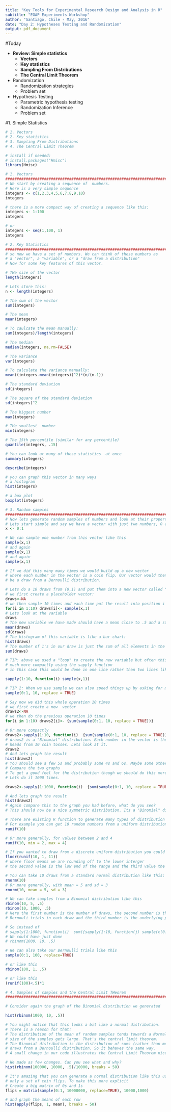 ```yaml
---
title: "Key Tools for Experimental Research Design and Analysis in R"
subtitle: "EGAP Experiments Workshop"
author: "Santiago, Chile - May, 2016"
date: "Day 2: Hypotheses Testing and Randomization"
output: pdf_document
---
```


#Today

* **Review: Simple statistics**
     + **Vectors**
     + **Key statistics**
     + **Sampling From Distributions**
     + **The Central Limit Theorem**
* Randomization
     + Randomization strategies
     + Problem set
* Hypothesis Testing
     + Parametric hypothesis testing
     + Randomization Inference
     + Problem set
     

#1. Simple Statistics

```r

# 1. Vectors
# 2. Key statistics
# 3. Sampling From Distributions
# 4. The Central Limit Theorem

# install if needed: 
# install.packages("Hmisc")
library(Hmisc)

# 1. Vectors
##############################################################################
# We start by creating a sequence of  numbers. 
# Here is a very simple sequence
integers <- c(1,2,3,4,5,6,7,8,9,10)
integers

# there is a more compact way of creating a sequence like this:
integers <- 1:100
integers

# or
integers <- seq(1,100, 1)
integers

# 2. Key Statistics
##############################################################################
# so now we have a set of numbers. We can think of these numbers as
# a "vector", a "variable", or a "draw from a distribution"
# Now for some key features of this vector.

# THe size of the vector
length(integers)

# Lets store this:
n <- length(integers)

# The sum of the vector
sum(integers)

# The mean
mean(integers)

# To caulcate the mean manually:
sum(integers)/length(integers)

# The median
median(integers, na.rm=FALSE)

# The variance
var(integers)

# To calculate the variance manually:
mean((integers-mean(integers))^2)*(n/(n-1))

# The standard deviation
sd(integers)

# The square of the standard deviation
sd(integers)^2

# The biggest number
max(integers)

# THe smallest  number
min(integers)

# The 15th percentile (similar for any percentile)
quantile(integers, .15)

# You can look at many of these statistics  at once
summary(integers)

describe(integers)

# you can graph this vector in many ways
# a histogram
hist(integers)

# a box plot
boxplot(integers)

# 3. Random samples
##############################################################################
# Now lets generate random samples of numbers and look at their properties
# Lets start simple and say we have a vector with just two numbers, 0 and 1
x <- 0:1

# We can sample one number from this vector like this
sample(x,1)
# and again
sample(x,1)
# and again
sample(x,1)

# If we did this many many times we would build up a new vector 
# where each number in the vector is a coin flip. Our vector would then 
# be a draw from a Bernoulli distribution.

# Lets do a 10 draws from (0,1) and put them into a new vector called "draws"
# we first create a placeholder vector:
draws<-NA
# we then sample 10 times and each time put the result into position i in the new vector
for(i in 1:10) draws[i]<- sample(x,1)
# Lets look at the variable
draws
# The new variable we have made should have a mean close to .5 and a standard deviation close to .5. 
mean(draws)
sd(draws)
# The histogram of this variable is like a bar chart:
hist(draws)
# The number of 1's in our draw is just the sum of all elements in the vector draws
sum(draws)

# TIP: above we used a "loop" to create the new variable but often this can be done 
# much more compactly using the sapply function
# in this case this would be done in one line rather than two lines like this

sapply(1:10, function(i) sample(x,1))

# TIP 2: When we use sample we can also speed things up by asking for many draws at once, assuming each draw is done "with replcaement"
sample(0:1, 10, replace = TRUE)

# Say now we did this whole operation 10 times
# we first create a new  vector
draws2<-NA
# we then do the previous operation 10 times 
for(i in 1:10) draws2[i]<- {sum(sample(0:1, 10, replace = TRUE))}

# Or more compactly
draws2<-sapply(1:10, function(i)  {sum(sample(0:1, 10, replace = TRUE))})
# draws2 is a "Binomial" distribution. Each number in the vector is the number of 
# heads from 10 coin tosses. Lets look at it.
draws2
# And lets graph the result
hist(draws2)
# You should see a few 5s and probably some 4s and 6s. Maybe some other numbers also.
# Compare the two graphs
# To get a good feel for the distribution though we should do this more than 10 times. 
# Lets do it 1000 times.

draws2<-sapply(1:1000, function(i)  {sum(sample(0:1, 10, replace = TRUE))})

# And lets graph the result
hist(draws2)
# Again compare this to the graph you had before, what do you see?
# This should now be a nice symmetric distribution. Its a "Binomial" distribution.

# There are existing R function to generate many types of distribution 
# For example you can get 10 random numbers from a uniform distribution like this:
runif(10)

# Or more generally, for values between 2 and 4 
runif(10, min = 2, max = 4)

# If you wanted to draw from a discrete uniform distribution you could do it like this
floor(runif(10, 1, 11))
# where floor means we are rounding off to the lower interger 
# the second value is the low end of the range and the third value the upper end

# You can take 10 draws from a standard normal distribution like this:
rnorm(10)
# Or more generally, with mean = 5 and sd = 3 
rnorm(10, mean = 5, sd = 3)

# We can take samples from a Binomial distribution like this
rbinom(10, 5, .5)
rbinom(10, 1000, .5)
# Here the first number is the number of draws, the second number is the number of
# Bernouli trials in each draw and the third number is the underlying probability

# So instead of 
# sapply(1:1000, function(i)  sum({sapply(1:10, function(j) sample(c(0:1),1))}))
# We could have just done
# rbinom(1000, 10, .5)

# We can also take our Bernoulli trials like this
sample(0:1, 100, replace=TRUE)

# or like this
rbinom(100, 1, .5)

# or like this
(runif(100)<.5)*1

# 4. Samples of samples and the Central Limit THeorem
##############################################################################

# Consider again the graph of the Binomial distribution we generated

hist(rbinom(1000, 10, .5))

# You might notice that this looks a bit like a normal distribution. 
# There is a reason for that:
# The distribution of the mean of random samples tends towards a Normal distribution as the 
# size of the samples gets large. That's the central limit theorem. 
# The Binomial distribution is the distribution of sums (rather than means) of 
# draws from a Bernoulli distribution. So it behaves the same way.
# A small change in our code illustrates the Central Limit Theorem nicely:

# We made as few changes. Can you see what and why?
hist(rbinom(100000, 10000, .5)/10000, breaks = 50)

# It's amazing that you can generate a normal distribution like this using 
# only a set of coin flips. To make this more explicit
# Create a big matrix of 0s and 1s
flips = matrix(sample(0:1, 10000000, replace=TRUE), 10000,1000)

# and graph the means of each row
hist(apply(flips, 1, mean), breaks = 50)

```

